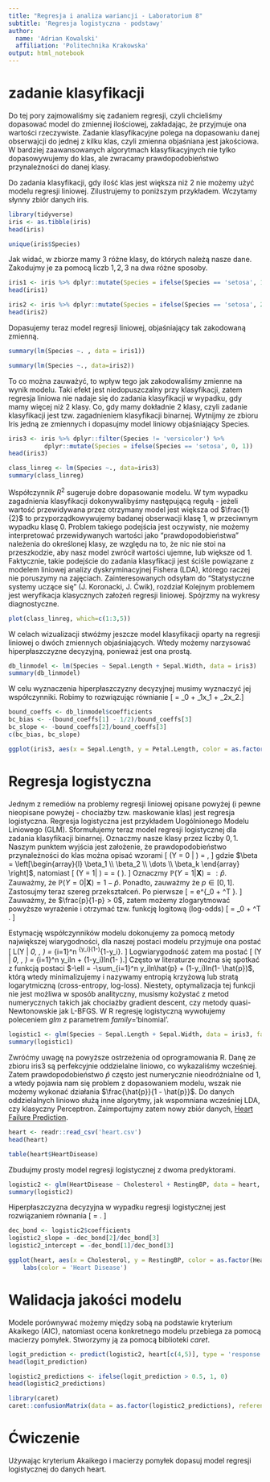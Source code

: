 ```yaml
---
title: "Regresja i analiza wariancji - Laboratorium 8"
subtitle: 'Regresja logistyczna - podstawy' 
author: 
  name: 'Adrian Kowalski'
  affiliation: 'Politechnika Krakowska'
output: html_notebook
---
```


# zadanie klasyfikacji

Do tej pory zajmowaliśmy się zadaniem regresji, czyli chcieliśmy dopasować model do zmiennej ilościowej, zakładając, że przyjmuje ona wartości rzeczywiste. Zadanie klasyfikacyjne polega na dopasowaniu danej obserwajcji do jednej z kilku klas, czyli zmienna objaśniana jest jakościowa. W bardziej zaawansowanych algorytmach klasyfikacyjnych nie tylko dopasowywujemy do klas, ale zwracamy prawdopodobieństwo przynależności do danej klasy.

Do zadania klasyfikacji, gdy ilość klas jest większa niż 2 nie możemy użyć modelu regresji liniowej. Zilustrujemy to poniższym przykładem. Wczytamy słynny zbiór danych iris.

```r
library(tidyverse)
iris <- as.tibble(iris)
head(iris)
```

```r
unique(iris$Species)
```
Jak widać, w zbiorze mamy 3 różne klasy, do których należą nasze dane. Zakodujmy je za pomocą liczb $1,2,3$ na dwa różne sposoby.
```r
iris1 <- iris %>% dplyr::mutate(Species = ifelse(Species == 'setosa', 1, ifelse(Species == 'versicolor', 2, 3)))
head(iris1)
```

```r
iris2 <- iris %>% dplyr::mutate(Species = ifelse(Species == 'setosa', 2, ifelse(Species == 'versicolor', 3, 1)))
head(iris2)
```

Dopasujemy teraz model regresji liniowej, objaśniający tak zakodowaną zmienną.

```r
summary(lm(Species ~. , data = iris1))
```

```r
summary(lm(Species ~., data=iris2))
```
To co można zauważyć, to wpływ tego jak zakodowaliśmy zmienne na wynik modelu. Taki efekt jest niedopuszczalny przy klasyfikacji, zatem regresja liniowa nie nadaje się do zadania klasyfikacji w wypadku, gdy mamy więcej niż 2 klasy. Co, gdy mamy dokładnie 2 klasy, czyli zadanie klasyfikacji jest tzw. zagadnieniem klasyfikacji binarnej. Wytnijmy ze zbioru Iris jedną ze zmiennych i dopasujmy model liniowy objaśniający Species.
```r
iris3 <- iris %>% dplyr::filter(Species != 'versicolor') %>% 
          dplyr::mutate(Species = ifelse(Species == 'setosa', 0, 1))
head(iris3)
```

```r
class_linreg <- lm(Species ~., data=iris3)
summary(class_linreg)
```
Współczynnik $R^2$ sugeruje dobre dopasowanie modelu. W tym wypadku zagadnienia klasyfikacji dokonywalibyśmy następującą regułą - jeżeli wartość przewidywana przez otrzymany model jest większa od $\frac{1}{2}$ to przyporządkowywujemy badanej obserwacji klasę $1$, w przeciwnym wypadku klasę $0$. Problem takiego podejścia jest oczywisty, nie możemy interpretować przewidywanych wartości jako "prawdopodobieństwa" należenia do określonej klasy, ze względu na to, że nic nie stoi na przeszkodzie, aby nasz model zwrócił wartości ujemne, lub większe od $1$. Faktycznie, takie podejście do zadania klasyfikacji jest ściśle powiązane z modelem liniowej analizy dyskryminacyjnej Fishera (LDA), którego raczej nie poruszymy na zajęciach. Zainteresowanych odsyłam do "Statystyczne systemy uczące się" (J. Koronacki, J. Ćwik), rozdział Kolejnym problemem jest weryfikacja klasycznych założeń regresji liniowej. Spójrzmy na wykresy diagnostyczne.
 
```r
plot(class_linreg, which=c(1:3,5))
```
W celach wizualizacji stwóżmy jeszcze model klasyfikacji oparty na regresji liniowej o dwóch zmiennych objaśniających. Wtedy możemy narzysować hiperpłaszczyzne decyzyjną, ponieważ jest ona prostą.

```r
db_linmodel <- lm(Species ~ Sepal.Length + Sepal.Width, data = iris3)
summary(db_linmodel)
```
W celu wyznaczenia hiperpłaszczyzny decyzyjnej musimy wyznaczyć jej współczynniki. Robimy to rozwiązując równianie \[ \frac{1}{2} = \beta_0 + \beta_1x_1 + \beta_2x_2.\]

```r
bound_coeffs <- db_linmodel$coefficients
bc_bias <- -(bound_coeffs[1] - 1/2)/bound_coeffs[3]
bc_slope <- -bound_coeffs[2]/bound_coeffs[3]
c(bc_bias, bc_slope)
```

```r
ggplot(iris3, aes(x = Sepal.Length, y = Petal.Length, color = as.factor(Species))) + geom_point() + geom_abline(slope = bc_slope, intercept = bc_bias, color = 'blue', linetype = 'dashed') + labs(color = 'Species')
```

# Regresja logistyczna

Jednym z remediów na problemy regresji liniowej opisane powyżej (i pewne nieopisane powyżej - chociażby tzw. maskowanie klas) jest regresja logistyczna. Regresja logistyczna jest przykładem Uogólnionego Modelu Liniowego (GLM). Sformułujemy teraz model regresji logistycznej dla zadania klasyfikacji binarnej. Oznaczmy nasze klasy przez liczby $0,1$. Naszym punktem wyjścia jest założenie, że prawdopodobieństwo przynależności do klas można opisać wzorami
\[ \mathbb{P}(Y = 0 | \mathbf{X}) = \frac{1}{1 + \mbox{exp}(\beta_0 + \beta^T\mathbf{x})}, \]
gdzie $\beta = \left[\begin{array}{l} \beta_1 \\ \beta_2 \\ \dots \\ \beta_k \end{array} \right]$, natomiast
\[ \mathbb{P}(Y = 1| \mathbf{x}) = \frac{\mbox{exp}(\beta_0 + \beta^T \mathbf{x})}{1 + \mbox{exp}(\beta_0 + \beta^T \mathbf{x})} = \left( \frac{1}{1 + e^{-(\beta_0 + \beta^T\mathbf{x})}} \right). \]
Oznaczmy $\mathbb{P}(Y = 1 | \mathbf{X}) =: \hat{p}$. Zauważmy, że $\mathbb{P}(Y = 0 | \mathbf{X}) = 1 - \hat{p}$. Ponadto, zauważmy że $p \in [0,1]$. Zastosujmy teraz szereg przekształceń. Po pierwsze
\[ \frac{p}{1-p} = e^{\beta_0 + \beta^T \mathbf{x}}. \]
Zauważmy, że $\frac{p}{1-p} > 0$, zatem możemy zlogarytmować powyższe wyrażenie i otrzymać tzw. funkcję logitową (log-odds)
\[ \mbox{ln}\frac{p}{1-p} = \beta_0 + \beta^T \mathbf{x}. \]

Estymację współczynników modelu dokonujemy za pomocą metody największej wiarygodności, dla naszej postaci modelu przyjmuje ona postać
\[ L(Y | \beta_0, \beta, \mathbf{X}) = \prod_{i=1}^n \hat{p}^{y_i}(1-\hat{p})^{1-y_i}. \]
Logwiarygodność zatem ma postać
\[ \ell(Y | \beta_0, \beta, \mathbf{X}) = \sum_{i=1}^n y_iln\hat{p} + (1-y_i)ln(1- \hat{p}).\]
Często w literaturze można się spotkać z funkcją postaci $-\ell = -\sum_{i=1}^n y_iln\hat{p} + (1-y_i)ln(1- \hat{p})$, którą wtedy minimalizujemy i nazywamy entropią krzyżową lub stratą logarytmiczną (cross-entropy, log-loss). Niestety, optymalizacja tej funkcji nie jest możliwa w sposób analityczny, musismy kożystać z metod numerycznych takich jak chociażby gradient descent, czy metody quasi-Newtonowskie jak L-BFGS. 
W R regresję logistyczną wywołujemy poleceniem  *glm* z parametrem *family*='binomial'.

```r
logistic1 <- glm(Species ~ Sepal.Length + Sepal.Width, data = iris3, family = 'binomial')
summary(logistic1)
```
Zwróćmy uwagę na powyższe ostrzeżenia od oprogramowania R. Danę ze zbioru iris3 są perfekcyjnie oddzielalne liniowo, co wykazaliśmy wcześniej. Zatem prawdopodobieństwo $\hat{p}$ często jest numerycznie nieodróżnialne od $1$, a wtedy pojawia nam się problem z dopasowaniem modelu, wszak nie możemy wykonać działania $\frac{\hat{p}}{1 - \hat{p}}$. Do danych oddzielalnych liniowo służą inne algorytmy, jak wspomniana wcześniej LDA, czy klasyczny Perceptron. Zaimportujmy zatem nowy zbiór danych, [Heart Failure Prediction](https://www.kaggle.com/datasets/fedesoriano/heart-failure-prediction).

```r
heart <- readr::read_csv('heart.csv')
head(heart)
```


```r
table(heart$HeartDisease)
```
Zbudujmy prosty model regresji logistycznej z dwoma predyktorami.

```r
logistic2 <- glm(HeartDisease ~ Cholesterol + RestingBP, data = heart, family = 'binomial')
summary(logistic2)
```
Hiperpłaszczyzna decyzyjna w wypadku regresji logistycznej jest rozwiązaniem równania \[ \frac{1}{2} = \hat{p}. \]

```r
dec_bond <- logistic2$coefficients
logistic2_slope = -dec_bond[2]/dec_bond[3]
logistic2_intercept = -dec_bond[1]/dec_bond[3]
```

```r
ggplot(heart, aes(x = Cholesterol, y = RestingBP, color = as.factor(HeartDisease))) + geom_point() + geom_abline(slope = logistic2_slope, intercept = logistic2_intercept, color = 'blue', linetype = 'dashed') + 
    labs(color = 'Heart Disease')
```
# Walidacja jakości modelu 

Modele porównywać możemy między sobą na podstawie kryterium Akaikego (AIC), natomiast ocena konkretnego modelu przebiega za pomocą macierzy pomyłek. Stworzymy ją za pomocą biblioteki *caret*.
```r
logit_prediction <- predict(logistic2, heart[c(4,5)], type = 'response')
head(logit_prediction)
```
```r
logistic2_predictions <- ifelse(logit_prediction > 0.5, 1, 0)
head(logistic2_predictions)
```


```r
library(caret)
caret::confusionMatrix(data = as.factor(logistic2_predictions), reference = as.factor(heart$HeartDisease))
```
# Ćwiczenie

Używając kryterium Akaikego i macierzy pomyłek dopasuj model regresji logistycznej do danych heart.